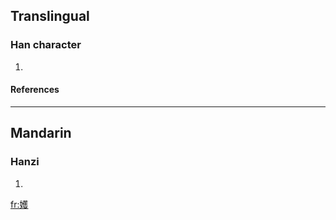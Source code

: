==Translingual==
===Han character===
{{Han char|rn=38|rad=女|as=14|sn=17|four=|canj=女廿人水 (VTOE)}}
# {{defn|Han|sort=女14}}
====References====
{{Han ref|kx=0273.080|dkj=06832|dj=0541.140|hdz=21085.190|uh=5B33|ud=23347}}

----
==Mandarin==
===Hanzi===
{{cmn-hanzi|pin=[[qiān]] (qian1), [[w]] (wo)|wg=ch'ien<sup>1</sup>, <sup>o</sup>}}
# {{defn|Mandarin}}

[[fr:嬳]]